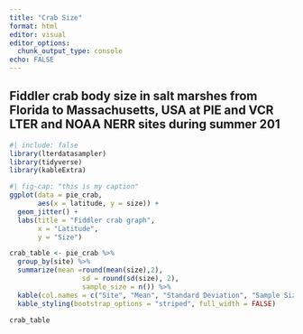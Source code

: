 ```yaml
---
title: "Crab Size"
format: html
editor: visual
editor_options: 
  chunk_output_type: console
echo: FALSE
---
```


## Fiddler crab body size in salt marshes from Florida to Massachusetts, USA at PIE and VCR LTER and NOAA NERR sites during summer 201

```r
#| include: false
library(lterdatasampler)
library(tidyverse)
library(kableExtra)
```

```r
#| fig-cap: "this is my caption"
ggplot(data = pie_crab,
       aes(x = latitude, y = size)) +
  geom_jitter() +
  labs(title = "Fiddler crab graph",
       x = "Latitude",
       y = "Size")


```

```r

crab_table <- pie_crab %>% 
  group_by(site) %>% 
  summarize(mean =round(mean(size),2),
                  sd = round(sd(size), 2),
                  sample_size = n()) %>% 
  kable(col.names = c("Site", "Mean", "Standard Deviation", "Sample Size")) %>% 
  kable_styling(bootstrap_options = "striped", full_width = FALSE)

crab_table
  
```

